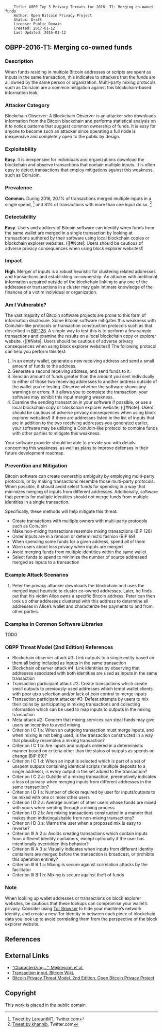 <pre>
    Title: OBPP Top 3 Privacy Threats for 2016: T1: Merging co-owned funds
    Author: Open Bitcoin Privacy Project
    Status: Draft
    License: Public Domain
    Created: 2017-01-12
    Last Updated: 2016-01-12
</pre>

== OBPP-2016-T1: Merging co-owned funds ==

=== Description ===

When funds residing in multiple Bitcoin addresses or scripts are spent as inputs in the same transaction, this indicates to attackers that the funds are all owned by the same person or organization. Multi-party mixing protocols such as CoinJoin are a common mitigation against this blockchain-based information leak.

=== Attacker Category ===

Blockchain Observer: A Blockchain Observer is an attacker who downloads information from the Bitcoin blockchain and performs statistical analysis on it to notice patterns that suggest common ownership of funds. It is easy for anyone to become such an attacker since operating a full node is inexpensive and completely open to the public by design.

=== Exploitability ===

'''Easy'''. It is inexpensive for individuals and organizations download the blockchain and observe transactions that contain multiple inputs. It is often easy to detect transactions that employ mitigations against this weakness, such as CoinJoin.

=== Prevalence ===

'''Common'''. During 2016, <ref>20.1% of transactions merged multiple inputs in a single spend, <ref>[https://twitter.com/laurentmt/status/818865122244513794 Tweet by LareuntMT], Twitter.com</ref> and 81% of transactions with more than one input do so. <ref>[https://twitter.com/khannib/status/818866696421314560 Tweet by khannib], Twitter.com</ref>

=== Detectability ===

'''Easy'''. Users and auditors of Bitcoin software can identify when funds from the same wallet are merged in a single transaction by looking at transactions authored by their software using local blockchain copies or blockchain explorer websites. ([[#Note]: Users should be cautious of adverse privacy consequences when using block explorer websites!)

=== Impact ===

'''High'''. Merger of inputs is a robust heuristic for clustering related addresses and transactions and establishing co-ownership. An attacker with additional information acquired outside of the blockchain linking to any one of the addresses or transactions in a cluster may gain intimate knowledge of the finances of a victim individual or organization.

=== Am I Vulnerable? ===

The vast majority of Bitcoin software projects are prone to this form of information disclosure. Some Bitcoin software mitigates this weakness with CoinJoin-like protocols or transaction construction protocols such as that described in [https://github.com/bitcoin/bips/blob/master/bip-0126.mediawiki BIP 126]. A simple way to test this is to perform a few sample transactions and examine the results on a local blockchain copy or explorer website. ([[#Note]: Users should be cautious of adverse privacy consequences when using block explorer websites!) The following protocol can help you perform this test:

# In an empty wallet, generate a new receiving address and send a small amount of funds to the address.
# Generate a second receiving address, and send funds to it.
# Send an amount of funds greater than the amount you sent individually to either of those two receiving addresses to another address outside of the wallet you’re testing. Observe whether the software shows any warnings or errors. If it allows you to complete the transaction, your software may exhibit this input merging weakness.
# Examine the sending transaction in your software if possible, or use a local blockchain copy or blockchain explorer website. ([[#Note]: Users should be cautious of adverse privacy consequences when using block explorer websites!) If there are addresses listed in the list of inputs that are in addition to the two receiving addresses you generated earlier, your software may be utilizing a CoinJoin-like protocol to combine funds with other parties to mitigate this weakness.

Your software provider should be able to provide you with details concerning this weakness, as well as plans to improve defenses in their future development roadmap.

=== Prevention and Mitigation ===

Bitcoin software can create ownership ambiguity by employing multi-party protocols, or by making transactions resemble those multi-party protocols. When possible, it should avoid select funds for spending in a way that minimizes merging of inputs from different addresses. Additionally, software that permits for multiple identities should not merge funds from multiple identities in a single transaction.

Specifically, these methods will help mitigate this threat:

* Create transactions with multiple owners with multi-party protocols such as CoinJoin
* Make non-mixing transactions resemble mixing transactions (BIP 126)
* Order inputs are in a random or deterministic fashion (BIP 69)
* When spending some funds for a given address, spend all of them
* Warn users about loss privacy when inputs are merged
* Avoid merging funds from multiple identities within the same wallet
* Select funds to spend to minimize the number of source addressed merged as inputs to a transaction

=== Example Attack Scenarios ===

# Peter the privacy attacker downloads the blockchain and uses the merged input heuristic to cluster co-owned addresses. Later, he finds out that his victim Alice owns a specific Bitcoin address. Peter can then look up other addresses clustered with this address to determine all addresses in Alice’s wallet and characterize her payments to and from other parties.

=== Examples in Common Software Libraries ===

TODO

=== OBPP Threat Model (2nd Edition) References ===

* Blockchain observer attack #3: Link outputs to a single entity based on them all being included as inputs in the same transaction
* Blockchain observer attack #4: Link identities by observing that addresses associated with both identities are used as inputs in the same transaction
* Transaction participant attack #2: Create transactions which create small outputs to previously-used addresses which tempt wallet clients with poor utxo selection and/or lack of coin control to merge inputs
* Transaction participant attacker #3: Defeat attempts by users to mix their coins by participating in mixing transactions and collecting information which can be used to map inputs to outputs in the mixing transaction
* Meta attack #2: Concern that mixing services can steal funds may give users an incentive to avoid mixing
* Criterion I C 1 a: When an outgoing transaction must merge inputs, and when mixing is not being used, is the transaction constructed in a way that plausibly resembles a mixing transaction?
* Criterion I C 1 b: Are inputs and outputs ordered in a deterministic manner based on criteria other than the status of outputs as spends or change (BIP 69)?
* Criterion I C 1 d: When an input is selected which is part of a set of unspent outputs containing identical scripts (multiple deposits to a single address), is every output in the set added to the transaction?
* Criterion I C 2 a: Outside of a mixing transaction, preemptively indicates a loss of privacy when merging inputs from different addresses in the same transaction?
* Criterion I D 1 a: Number of clicks required by user for inputs/outputs to be mixed with one or more other users
* Criterion I D 2 a: Average number of other users whose funds are mixed with yours when sending through a mixing process
* Criterion I D 2 b: Are mixing transactions constructed in a manner that makes them indistinguishable from non-mixing transactions?
* Criterion I D 3 a: Warns the user when a proposed mix is easy to reverse?
* Criterion III A 2 a: Avoids creating transactions which contain inputs from different identity containers, except optionally if the user has intentionally overridden this behavior?
* Criterion III A 3 a: Visually indicates when inputs from different identity containers are merged before the transaction is broadcast, or prohibits this operation entirely?
* Criterion III B 1 a: Mixing is secure against correlation attacks by the facilitator
* Criterion III B 1 b: Mixing is secure against theft of funds

=== Note ===

When looking up wallet addresses or transactions on block explorer websites, be cautious that these lookups can compromise your wallet’s privacy. Consider using [https://www.torproject.org/projects/torbrowser.html Tor Browser] to hide your machine’s network identity, and create a new Tor Identity in between each piece of blockchain data you look up to avoid correlating them from the perspective of the block explorer website.

== References ==

<references />

== External Links ==

* [http://cseweb.ucsd.edu/~smeiklejohn/files/imc13.pdf “Characterizing...”. Meiklejohn et al.]
* [https://en.bitcoin.it/wiki/Transaction#Input Transaction input. Bitcoin Wiki.]
* [https://github.com/OpenBitcoinPrivacyProject/wallet-ratings/blob/master/report-02/ Bitcoin Privacy Threat Model, 2nd Edition. Open Bitcoin Privacy Project]

== Copyright ==

This work is placed in the public domain.
